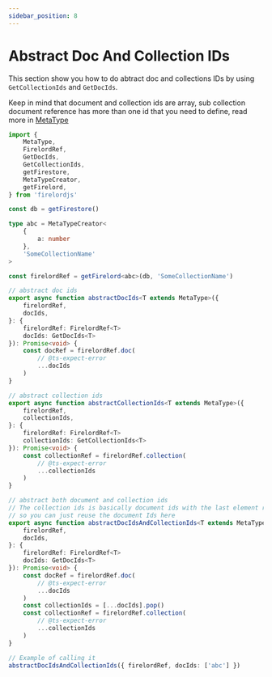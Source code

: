 ```yaml
---
sidebar_position: 8
---
```


# Abstract Doc And Collection IDs

This section show you how to do abtract doc and collections IDs by using `GetCollectionIds` and `GetDocIds`.

Keep in mind that document and collection ids are array, sub collection document reference has more than one id that you need to define, read more in [MetaType](./metatype)

```ts
import {
	MetaType,
	FirelordRef,
	GetDocIds,
	GetCollectionIds,
	getFirestore,
	MetaTypeCreator,
	getFirelord,
} from 'firelordjs'

const db = getFirestore()

type abc = MetaTypeCreator<
	{
		a: number
	},
	'SomeCollectionName'
>

const firelordRef = getFirelord<abc>(db, 'SomeCollectionName')

// abstract doc ids
export async function abstractDocIds<T extends MetaType>({
	firelordRef,
	docIds,
}: {
	firelordRef: FirelordRef<T>
	docIds: GetDocIds<T>
}): Promise<void> {
	const docRef = firelordRef.doc(
		// @ts-expect-error
		...docIds
	)
}

// abstract collection ids
export async function abstractCollectionIds<T extends MetaType>({
	firelordRef,
	collectionIds,
}: {
	firelordRef: FirelordRef<T>
	collectionIds: GetCollectionIds<T>
}): Promise<void> {
	const collectionRef = firelordRef.collection(
		// @ts-expect-error
		...collectionIds
	)
}

// abstract both document and collection ids
// The collection ids is basically document ids with the last element removed
// so you can just reuse the document Ids here
export async function abstractDocIdsAndCollectionIds<T extends MetaType>({
	firelordRef,
	docIds,
}: {
	firelordRef: FirelordRef<T>
	docIds: GetDocIds<T>
}): Promise<void> {
	const docRef = firelordRef.doc(
		// @ts-expect-error
		...docIds
	)
	const collectionIds = [...docIds].pop()
	const collectionRef = firelordRef.collection(
		// @ts-expect-error
		...collectionIds
	)
}

// Example of calling it
abstractDocIdsAndCollectionIds({ firelordRef, docIds: ['abc'] })
```
